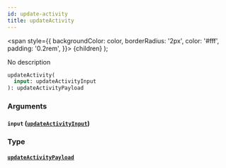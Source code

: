 ```yaml
---
id: update-activity
title: updateActivity
---
```


<span
style={{
      backgroundColor: color,
      borderRadius: '2px',
      color: '#fff',
      padding: '0.2rem',
    }}>
{children}
</span>
);

No description

```graphql
updateActivity(
  input: updateActivityInput
): updateActivityPayload

```

### Arguments

#### `input` ([`updateActivityInput`](/v1/inputs/update-activity-input))

### Type

#### [`updateActivityPayload`](/v1/objects/update-activity-payload)
